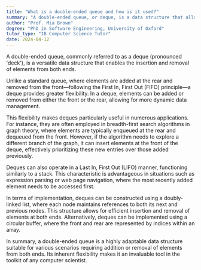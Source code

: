 ```yaml
---
title: "What is a double-ended queue and how is it used?"
summary: "A double-ended queue, or deque, is a data structure that allows insertion and removal of elements from both ends."
author: "Prof. Mia Brown"
degree: "PhD in Software Engineering, University of Oxford"
tutor_type: "IB Computer Science Tutor"
date: 2024-04-12
---
```


A double-ended queue, commonly referred to as a deque (pronounced 'deck'), is a versatile data structure that enables the insertion and removal of elements from both ends.

Unlike a standard queue, where elements are added at the rear and removed from the front—following the First In, First Out (FIFO) principle—a deque provides greater flexibility. In a deque, elements can be added or removed from either the front or the rear, allowing for more dynamic data management.

This flexibility makes deques particularly useful in numerous applications. For instance, they are often employed in breadth-first search algorithms in graph theory, where elements are typically enqueued at the rear and dequeued from the front. However, if the algorithm needs to explore a different branch of the graph, it can insert elements at the front of the deque, effectively prioritizing these new entries over those added previously.

Deques can also operate in a Last In, First Out (LIFO) manner, functioning similarly to a stack. This characteristic is advantageous in situations such as expression parsing or web page navigation, where the most recently added element needs to be accessed first.

In terms of implementation, deques can be constructed using a doubly-linked list, where each node maintains references to both its next and previous nodes. This structure allows for efficient insertion and removal of elements at both ends. Alternatively, deques can be implemented using a circular buffer, where the front and rear are represented by indices within an array.

In summary, a double-ended queue is a highly adaptable data structure suitable for various scenarios requiring addition or removal of elements from both ends. Its inherent flexibility makes it an invaluable tool in the toolkit of any computer scientist.
    